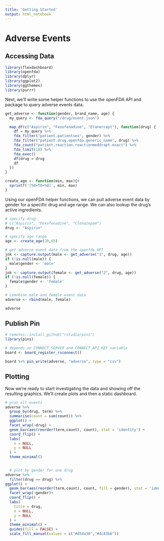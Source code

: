 ```yaml
---
title: 'Getting Started'
output: html_notebook
---
```


# Adverse Events

## Accessing Data

```r
library(flexdashboard)
library(openfda)
library(dplyr)
library(ggplot2)
library(ggthemes)
library(purrr)
```

Next, we'll write some helper functions to use the openFDA API and package to query adverse events data.
```r
get_adverse <- function(gender, brand_name, age) {
  my_query <- fda_query("/drug/event.json")

  map_df(c("Aspirin", "Fexofenadine", "Etanercept"), function(drug) {
    df = my_query %>%
    fda_filter("patient.patientsex", gender) %>% 
    fda_filter("patient.drug.openfda.generic_name", drug) %>% 
    fda_count("patient.reaction.reactionmeddrapt.exact") %>% 
    fda_limit(10) %>% 
    fda_exec()
    df$drug = drug
    df
  })
}

create_age <- function(min, max){#
  sprintf('[%d+TO+%d]', min, max)
}
```



Using our openFDA helper functions, we can pull adverse event data by gender for a specific drug and age range. We can also lookup the drug's active ingredients.

```r
# specify drug
# c("Aspirin", "Fexofenadine", "Clonazepam")
drug <- "Aspirin"

# specify age range
age <- create_age(20,65)

# get adverse event data from the openfda API
jnk <- capture.output(male <- get_adverse("1", drug, age))
if (!is.null(male)) {
  male$gender <- 'male'
}
jnk <- capture.output(female <- get_adverse("2", drug, age))
if (!is.null(female)) {
  female$gender <- 'female'
}

# comnbine male and female event data
adverse <- rbind(male, female)

adverse
```


## Publish Pin
```r
# remotes::install_github("rstudio/pins")
library(pins)

# depends on CONNECT_SERVER and CONNECT_API_KEY variable
board <- board_register_rsconnect()

board %>% pin_write(adverse, "adverse", type = "csv")
```


## Plotting

Now we're ready to start investigating the data and showing off the resulting graphics. We'll create plots and then a static dashboard.

```r
# plot all events  
adverse %>%
  group_by(drug, term) %>% 
  summarise(count = sum(count)) %>% 
  ggplot() +
  facet_wrap(~drug) +
  geom_bar(aes(reorder(term,count), count), stat = 'identity') +
  coord_flip() +
  labs(
    x = NULL,
    y = NULL
  ) +
  theme_minimal()
  
```

```r
  # plot by gender for one drug
adverse %>%
  filter(drug == drug) %>%
ggplot() +
  geom_bar(aes(reorder(term,count), count, fill = gender), stat = 'identity') +
  facet_wrap(~gender)+
  coord_flip() +
  labs(
    title = drug,
    x = NULL,
    y = NULL
  ) +
  theme_minimal() + 
  guides(fill = FALSE) + 
  scale_fill_manual(values = c("#d54a30","#4c83b6"))
  
```
